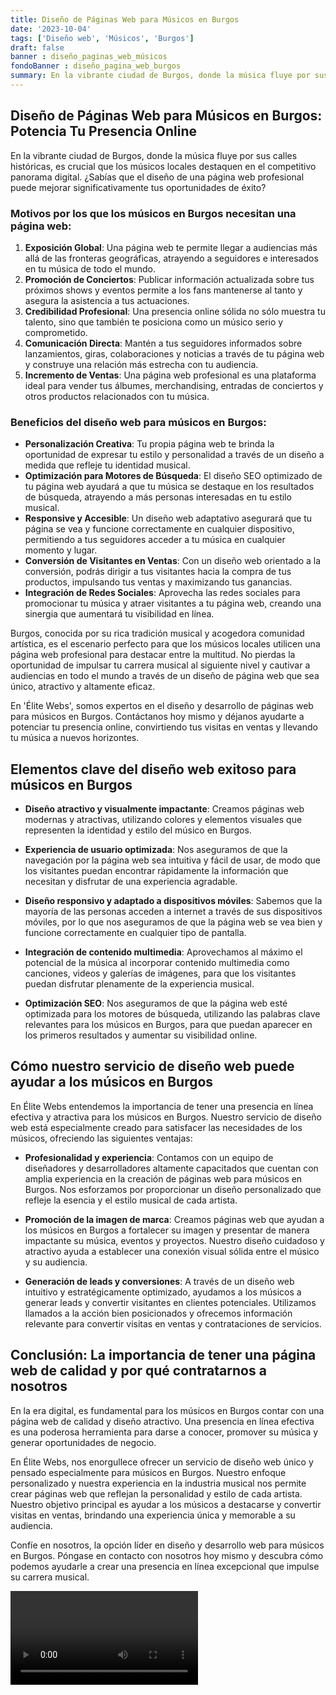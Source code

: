 ```yaml
---
title: Diseño de Páginas Web para Músicos en Burgos
date: '2023-10-04'
tags: ['Diseño web', 'Músicos', 'Burgos']
draft: false
banner : diseño_paginas_web_músicos
fondoBanner : diseño_pagina_web_burgos
summary: En la vibrante ciudad de Burgos, donde la música fluye por sus calles históricas, es crucial que los músicos locales destaquen en el competitivo panorama digital. ¿Sabías que el diseño de una página web profesional puede mejorar significativamente tus oportunidades de éxito?
---
```


## Diseño de Páginas Web para Músicos en Burgos: Potencia Tu Presencia Online

En la vibrante ciudad de Burgos, donde la música fluye por sus calles históricas, es crucial que los músicos locales destaquen en el competitivo panorama digital. ¿Sabías que el diseño de una página web profesional puede mejorar significativamente tus oportunidades de éxito?

### Motivos por los que los músicos en Burgos necesitan una página web:

1. **Exposición Global**: Una página web te permite llegar a audiencias más allá de las fronteras geográficas, atrayendo a seguidores e interesados en tu música de todo el mundo.
2. **Promoción de Conciertos**: Publicar información actualizada sobre tus próximos shows y eventos permite a los fans mantenerse al tanto y asegura la asistencia a tus actuaciones.
3. **Credibilidad Profesional**: Una presencia online sólida no sólo muestra tu talento, sino que también te posiciona como un músico serio y comprometido.
4. **Comunicación Directa**: Mantén a tus seguidores informados sobre lanzamientos, giras, colaboraciones y noticias a través de tu página web y construye una relación más estrecha con tu audiencia.
5. **Incremento de Ventas**: Una página web profesional es una plataforma ideal para vender tus álbumes, merchandising, entradas de conciertos y otros productos relacionados con tu música.

### Beneficios del diseño web para músicos en Burgos:

- **Personalización Creativa**: Tu propia página web te brinda la oportunidad de expresar tu estilo y personalidad a través de un diseño a medida que refleje tu identidad musical.
- **Optimización para Motores de Búsqueda**: El diseño SEO optimizado de tu página web ayudará a que tu música se destaque en los resultados de búsqueda, atrayendo a más personas interesadas en tu estilo musical.
- **Responsive y Accesible**: Un diseño web adaptativo asegurará que tu página se vea y funcione correctamente en cualquier dispositivo, permitiendo a tus seguidores acceder a tu música en cualquier momento y lugar.
- **Conversión de Visitantes en Ventas**: Con un diseño web orientado a la conversión, podrás dirigir a tus visitantes hacia la compra de tus productos, impulsando tus ventas y maximizando tus ganancias.
- **Integración de Redes Sociales**: Aprovecha las redes sociales para promocionar tu música y atraer visitantes a tu página web, creando una sinergia que aumentará tu visibilidad en línea.

Burgos, conocida por su rica tradición musical y acogedora comunidad artística, es el escenario perfecto para que los músicos locales utilicen una página web profesional para destacar entre la multitud. No pierdas la oportunidad de impulsar tu carrera musical al siguiente nivel y cautivar a audiencias en todo el mundo a través de un diseño de página web que sea único, atractivo y altamente eficaz.

En 'Élite Webs', somos expertos en el diseño y desarrollo de páginas web para músicos en Burgos. Contáctanos hoy mismo y déjanos ayudarte a potenciar tu presencia online, convirtiendo tus visitas en ventas y llevando tu música a nuevos horizontes.

<GifSeo />

<Cta />

## Elementos clave del diseño web exitoso para músicos en Burgos

- **Diseño atractivo y visualmente impactante**: Creamos páginas web modernas y atractivas, utilizando colores y elementos visuales que representen la identidad y estilo del músico en Burgos.

- **Experiencia de usuario optimizada**: Nos aseguramos de que la navegación por la página web sea intuitiva y fácil de usar, de modo que los visitantes puedan encontrar rápidamente la información que necesitan y disfrutar de una experiencia agradable.

- **Diseño responsivo y adaptado a dispositivos móviles**: Sabemos que la mayoría de las personas acceden a internet a través de sus dispositivos móviles, por lo que nos aseguramos de que la página web se vea bien y funcione correctamente en cualquier tipo de pantalla.

- **Integración de contenido multimedia**: Aprovechamos al máximo el potencial de la música al incorporar contenido multimedia como canciones, videos y galerías de imágenes, para que los visitantes puedan disfrutar plenamente de la experiencia musical.

- **Optimización SEO**: Nos aseguramos de que la página web esté optimizada para los motores de búsqueda, utilizando las palabras clave relevantes para los músicos en Burgos, para que puedan aparecer en los primeros resultados y aumentar su visibilidad online.

## Cómo nuestro servicio de diseño web puede ayudar a los músicos en Burgos

En Élite Webs entendemos la importancia de tener una presencia en línea efectiva y atractiva para los músicos en Burgos. Nuestro servicio de diseño web está especialmente creado para satisfacer las necesidades de los músicos, ofreciendo las siguientes ventajas:

- **Profesionalidad y experiencia**: Contamos con un equipo de diseñadores y desarrolladores altamente capacitados que cuentan con amplia experiencia en la creación de páginas web para músicos en Burgos. Nos esforzamos por proporcionar un diseño personalizado que refleje la esencia y el estilo musical de cada artista.

- **Promoción de la imagen de marca**: Creamos páginas web que ayudan a los músicos en Burgos a fortalecer su imagen y presentar de manera impactante su música, eventos y proyectos. Nuestro diseño cuidadoso y atractivo ayuda a establecer una conexión visual sólida entre el músico y su audiencia.

- **Generación de leads y conversiones**: A través de un diseño web intuitivo y estratégicamente optimizado, ayudamos a los músicos a generar leads y convertir visitantes en clientes potenciales. Utilizamos llamados a la acción bien posicionados y ofrecemos información relevante para convertir visitas en ventas y contrataciones de servicios.

## Conclusión: La importancia de tener una página web de calidad y por qué contratarnos a nosotros

En la era digital, es fundamental para los músicos en Burgos contar con una página web de calidad y diseño atractivo. Una presencia en línea efectiva es una poderosa herramienta para darse a conocer, promover su música y generar oportunidades de negocio.

En Élite Webs, nos enorgullece ofrecer un servicio de diseño web único y pensado especialmente para músicos en Burgos. Nuestro enfoque personalizado y nuestra experiencia en la industria musical nos permite crear páginas web que reflejan la personalidad y estilo de cada artista. Nuestro objetivo principal es ayudar a los músicos a destacarse y convertir visitas en ventas, brindando una experiencia única y memorable a su audiencia.

Confíe en nosotros, la opción líder en diseño y desarrollo web para músicos en Burgos. Póngase en contacto con nosotros hoy mismo y descubra cómo podemos ayudarle a crear una presencia en línea excepcional que impulse su carrera musical.

<Video />

<CtaBot job='Músicos' city='Burgos'/>

<Gmaps query='Burgos+españa+maps' />